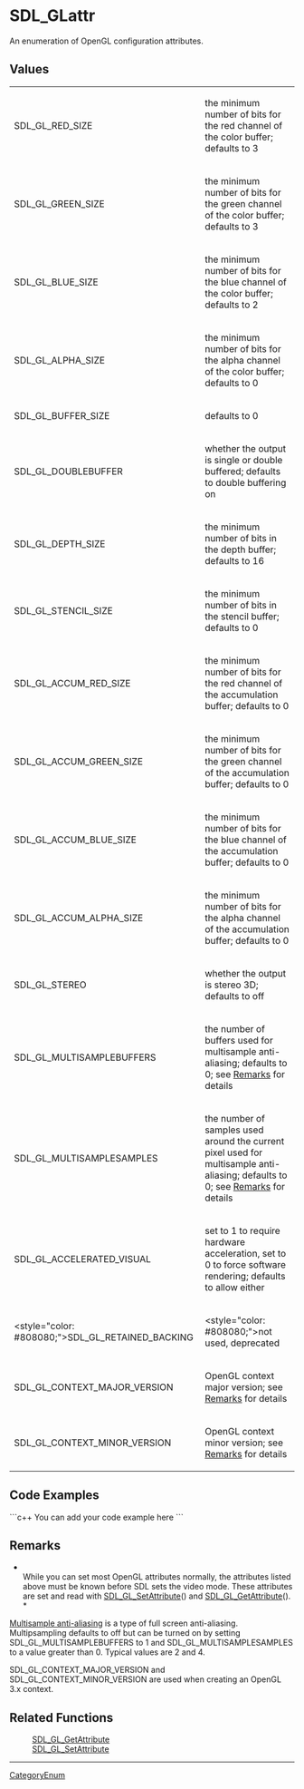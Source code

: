 <!-- pragma section-numbers off -->
<!-- pragma disable-camelcase -->

= SDL_GLattr =
An enumeration of OpenGL configuration attributes.


== Values ==
{|
|SDL_GL_RED_SIZE
|the minimum number of bits for the red channel of the color buffer; defaults to 3
|-
|SDL_GL_GREEN_SIZE
|the minimum number of bits for the green channel of the color buffer; defaults to 3
|-
|SDL_GL_BLUE_SIZE
|the minimum number of bits for the blue channel of the color buffer; defaults to 2
|-
|SDL_GL_ALPHA_SIZE
|the minimum number of bits for the alpha channel of the color buffer; defaults to 0
|-
|SDL_GL_BUFFER_SIZE
|defaults to 0
|-
|SDL_GL_DOUBLEBUFFER
|whether the output is single or double buffered; defaults to double buffering on
|-
|SDL_GL_DEPTH_SIZE
|the minimum number of bits in the depth buffer; defaults to 16
|-
|SDL_GL_STENCIL_SIZE
|the minimum number of bits in the stencil buffer; defaults to 0
|-
|SDL_GL_ACCUM_RED_SIZE
|the minimum number of bits for the red channel of the accumulation buffer; defaults to 0
|-
|SDL_GL_ACCUM_GREEN_SIZE
|the minimum number of bits for the green channel of the accumulation buffer; defaults to 0
|-
|SDL_GL_ACCUM_BLUE_SIZE
|the minimum number of bits for the blue channel of the accumulation buffer; defaults to 0
|-
|SDL_GL_ACCUM_ALPHA_SIZE
|the minimum number of bits for the alpha channel of the accumulation buffer; defaults to 0
|-
|SDL_GL_STEREO
|whether the output is stereo 3D; defaults to off
|-
|SDL_GL_MULTISAMPLEBUFFERS
|the number of buffers used for multisample anti-aliasing; defaults to 0; see [[#multisample|Remarks]] for details
|-
|SDL_GL_MULTISAMPLESAMPLES
|the number of samples used around the current pixel used for multisample anti-aliasing; defaults to 0; see [[#multisample|Remarks]] for details
|-
|SDL_GL_ACCELERATED_VISUAL
|set to 1 to require hardware acceleration, set to 0 to force software rendering; defaults to allow either
|-
|<style="color: #808080;">SDL_GL_RETAINED_BACKING
|<style="color: #808080;">not used, deprecated
|-
|SDL_GL_CONTEXT_MAJOR_VERSION
|OpenGL context major version; see [[#OpenGL|Remarks]] for details
|-
|SDL_GL_CONTEXT_MINOR_VERSION
|OpenGL context minor version; see [[#OpenGL|Remarks]] for details
|}

== Code Examples ==
```c++
You can add your code example here
```

== Remarks ==
*<br/>While you can set most OpenGL attributes normally, the attributes listed above must be known before SDL sets the video mode. These attributes are set and read with [[SDL_GL_SetAttribute]]() and [[SDL_GL_GetAttribute]]().<br/>*

<span id="multisample"></span> [http://en.wikipedia.org/wiki/Multisample_anti-aliasing Multisample anti-aliasing] is a type of full screen anti-aliasing.  Multipsampling defaults to off but can be turned on by setting SDL<code></code>_GL<code></code>_MULTISAMPLEBUFFERS to 1 and SDL_<code></code>GL_<code></code>MULTISAMPLESAMPLES to a value greater than 0.  Typical values are 2 and 4.  

<span id="OpenGL"></span> SDL_<code></code>GL_<code></code>CONTEXT_<code></code>MAJOR_<code></code>VERSION and SDL_<code></code>GL_<code></code>CONTEXT_<code></code>MINOR_<code></code>VERSION are used when creating an OpenGL 3.x context. 

== Related Functions ==
:[[SDL_GL_GetAttribute]]
:[[SDL_GL_SetAttribute]]

----
[[CategoryEnum]]
